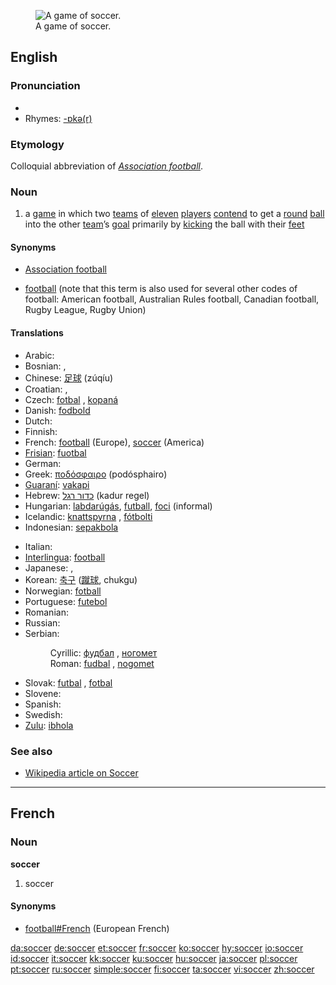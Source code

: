 [[Image:FIFA World Cup 2006 - SWE vs. PAR.jpg|thumb|right|A game of soccer.]]
==English==

===Pronunciation===
*{{SAMPA|/sQk@/}}
*Rhymes: [[Rhymes:English:-ɒkə(r)|-ɒkə(r)]]

===Etymology===
Colloquial abbreviation of ''[[association football|Association football]]''.

===Noun===
{{en-noun|-}}

# {{football}} a [[game]] in which two [[team]]s of [[eleven]] [[player]]s [[contend]] to get a [[round]] [[ball]] into the other [[team]]’s [[goal]] primarily by [[kick]]ing the ball with their [[foot|feet]]

====Synonyms====
*{{i|UK}} [[association football|Association football]]
*[[football]] (note that this term is also used for several other codes of football: American football, Australian Rules football, Canadian football, Rugby League, Rugby Union)

====Translations====
{{top}}
* Arabic: {{Arab|[[كرة القدم]]}} {{unicode|(kórat al-qádam)}} {{f}}
* Bosnian: {{t-|bs|fudbal|m}}, {{t-|bs|nogomet|m}}
* Chinese: [[足球]] (zúqíu)
* Croatian: {{t+|hr|nogomet|m}}, {{t-|hr|fudbal|m}}
* Czech: [[fotbal]] {{m}}, [[kopaná]] {{f}}
* Danish: [[fodbold]] {{g|Danish}}
* Dutch: {{t+|nl|voetbal|n}}
* Finnish: {{t+|fi|jalkapallo}}
* French: [[football]] {{m}} (Europe), [[#French|soccer]] {{m}} (America)
* [[Frisian]]: [[fuotbal]] {{g|Frisian}}
* German: {{t+|de|Fußball|m}}
* Greek: [[ποδόσφαιρο]] (podósphairo) {{n}}
* [[Guaraní]]: [[vakapi]]
* Hebrew: [[כדור רגל]] (kadur regel) {{m}}
* Hungarian: [[labdarúgás]], [[futball]], [[foci]] (informal)
* Icelandic: [[knattspyrna]] {{f}}, [[fótbolti]] {{g|Icelandic}}
* Indonesian: [[sepakbola]]
{{mid}}
* Italian: {{t+|it|calcio|m}}
* [[Interlingua]]: [[football]]
* Japanese: {{t+|ja|サッカー|tr=sakkā|sc=Jpan}}, {{t+|ja|蹴球|tr=shūkyū|sc=Jpan}}
* Korean: [[축구]] ([[蹴球]], chukgu)
* Norwegian: [[fotball]] {{g|Norwegian}}
* Portuguese: [[futebol]] {{m}}
* Romanian: {{t-|ro|fotbal|n}}
* Russian: {{t+|ru|футбол|m|tr=futból|sc=Cyrl}}
* Serbian:
*: Cyrillic: [[фудбал#Serbian|фудбал]] {{m}}, [[ногомет]] {{m}}
*: Roman: [[fudbal#Serbian|fudbal]] {{m}}, [[nogomet]] {{m}}
* Slovak: [[futbal]] {{m}}, [[fotbal]] {{m}}
* Slovene: {{t+|sl|nogomet|m}}
* Spanish: {{t+|es|fútbol|m}}
* Swedish: {{t+|sv|fotboll|c}}
* [[Zulu]]: [[ibhola]]
{{bottom}}

===See also===
* [[w:Soccer|Wikipedia article on Soccer]]

----

==French==

===Noun===
'''soccer''' {{m}}

# {{italbrac|American French}} soccer

====Synonyms====
*[[football#French]] {{m}} (European French)

[[da:soccer]]
[[de:soccer]]
[[et:soccer]]
[[fr:soccer]]
[[ko:soccer]]
[[hy:soccer]]
[[io:soccer]]
[[id:soccer]]
[[it:soccer]]
[[kk:soccer]]
[[ku:soccer]]
[[hu:soccer]]
[[ja:soccer]]
[[pl:soccer]]
[[pt:soccer]]
[[ru:soccer]]
[[simple:soccer]]
[[fi:soccer]]
[[ta:soccer]]
[[vi:soccer]]
[[zh:soccer]]